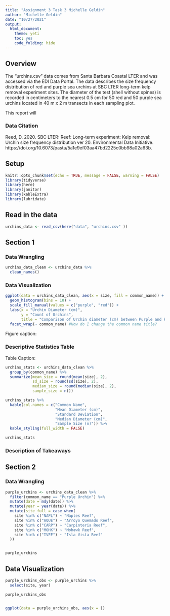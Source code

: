 ```yaml
---
title: "Assignment 3 Task 3 Michelle Geldin"
author: "Michelle Geldin"
date: "10/27/2021"
output:  
  html_document: 
    theme: yeti
    toc: yes
    code_folding: hide
---
```

## Overview

The "urchins.csv" data comes from Santa Barbara Coastal LTER and was accessed via the EDI Data Portal. The data describes the size frequency distribution of red and purple sea urchins at SBC LTER long-term kelp removal experiment sites. The diameter of the test (shell without spines) is recorded in centimeters to the nearest 0.5 cm for 50 red and 50 purple sea urchins located in 40 m x 2 m transects in each sampling plot.

This report will 

### Data Citation

Reed, D. 2020. SBC LTER: Reef: Long-term experiment: Kelp removal: Urchin size frequency distribution ver 20. Environmental Data Initiative. https://doi.org/10.6073/pasta/5a1e9ef03aa47bd2225c0bb98a02a63b.

## Setup

```r
knitr::opts_chunk$set(echo = TRUE, message = FALSE, warning = FALSE)
library(tidyverse)
library(here)
library(janitor)
library(kableExtra)
library(lubridate)
```

## Read in the data

```r
urchins_data <- read_csv(here("data", "urchins.csv" ))
```

## Section 1

### Data Wrangling

```r
urchins_data_clean <- urchins_data %>%
  clean_names()
```

### Data Visualization

```r
ggplot(data = urchins_data_clean, aes(x = size, fill = common_name)) +
  geom_histogram(bins = 10) +
  scale_fill_manual(values = c("purple", "red")) +
  labs(x = "Urchin Diameter (cm)",
       y = "Count of Urchins",
       title = "Comparison of Urchin diameter (cm) between Purple and Red Urchins") +
  facet_wrap(~ common_name) #How do I change the common name title?
```

Figure caption:


### Descriptive Statistics Table

Table Caption:

```r
urchins_stats <- urchins_data_clean %>%
  group_by(common_name) %>%
  summarize(mean_size = round(mean(size), 2),
            sd_size = round(sd(size), 2),
            median_size = round(median(size), 2),
            sample_size = n())

urchins_stats %>%
  kable(col.names = c("Common Name",
                      "Mean Diameter (cm)",
                      "Standard Deviation",
                      "Median Diameter (cm)", 
                      "Sample Size (n)")) %>%
  kable_styling(full_width = FALSE)

urchins_stats
```

### Description of Takeaways


## Section 2

### Data Wrangling

```r
purple_urchins <- urchins_data_clean %>%
  filter(common_name == "Purple Urchin") %>%
  mutate(date = mdy(date)) %>%
  mutate(year = year(date)) %>%
  mutate(site_full = case_when(
    site %in% c("NAPL") ~ "Naples Reef",
    site %in% c("AQUE") ~ "Arroyo Quemado Reef",
    site %in% c("CARP") ~ "Carpinteria Reef",
    site %in% c("MOHK") ~ "Mohawk Reef",
    site %in% c("IVEE") ~ "Isla Vista Reef"
  ))


purple_urchins

```

## Data Visualization

```r
purple_urchins_obs <- purple_urchins %>%
  select(site, year)

purple_urchins_obs
  
```

```r
ggplot(data = purple_urchins_obs, aes(x = ))
```


